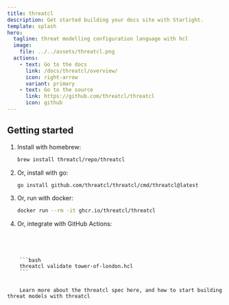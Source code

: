 ```yaml
---
title: threatcl
description: Get started building your docs site with Starlight.
template: splash
hero:
  tagline: threat modelling configuration language with hcl
  image:
    file: ../../assets/threatcl.png
  actions:
    - text: Go to the docs
      link: /docs/threatcl/overview/
      icon: right-arrow
      variant: primary
    - text: Go to the source
      link: https://github.com/threatcl/threatcl
      icon: github
---
```



## Getting started

<Card title="Install threatcl" icon="star">
  <Steps>

1. Install with homebrew:

   ```bash
   brew install threatcl/repo/threatcl
   ```

2. Or, install with go:

   ```bash
   go install github.com/threatcl/threatcl/cmd/threatcl@latest
   ```

3. Or, run with docker:

   ```bash
   docker run --rm -it ghcr.io/threatcl/threatcl
   ```

4. Or, integrate with GitHub Actions:

	<LinkCard title="github.com/threatcl/threatcl-action" icon="github" description="Learn more here" href="https://github.com/threatcl/threatcl-action" />
  </Steps>
</Card>
	<Card title="Document your threat model" icon="seti:default">
    <Code code={importedHcl} lang="hcl" title="tower-of-london.hcl" />
	</Card>
<CardGrid>
	<Card title="Validate your threat model" icon="approve-check">
    ```bash
    threatcl validate tower-of-london.hcl
    ```
	</Card>
	<Card title="Learn more" icon="document">
    Learn more about the threatcl spec here, and how to start building threat models with threatcl
	</Card>
</CardGrid>
